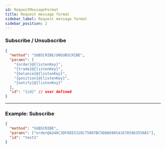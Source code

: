 ```yaml
---
id: RequestMessageFormat
title: Request message format
sidebar_label: Request message format
sidebar_position: 2
---
```


### Subscribe / Unsubscribe

```json title="Subscribe/Unsubscribe"
{
  "method": "SUBSCRIBE/UNSUBSCRIBE",
  "params": [
    "{order}@{listenKey}",
    "{trade}@{listenKey}",
    "{balance}@{listenKey}",
    "{position}@{listenKey}",
    "{notify}@{listenKey}"
  ],
  "id": "{id}" // user defined
}
```

---

### Example: Subscribe

```json title="Subscribe Example"
{
  "method": "SUBSCRIBE",
  "params": ["order@A246C3DF8EE532DC75007BC5D86698541678596355681"],
  "id": "test1"
}
```
